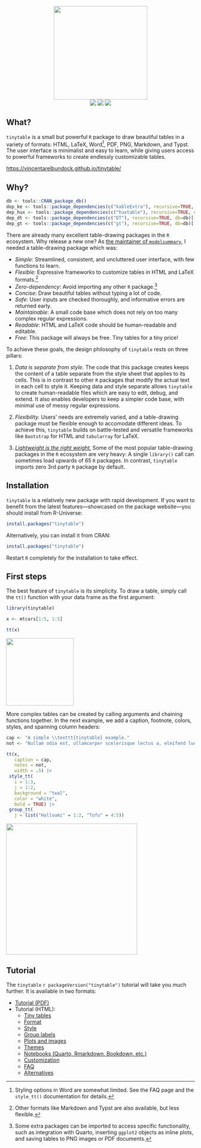 

<p align="center">
<img src="man/figures/gallery/tinytable_gallery.gif" height = "250" class = "center">
<br>
<!-- badges: start -->
<a href = "https://github.com/vincentarelbundock/tinytable/blob/main/LICENSE.md" target = "_blank"><img src="https://img.shields.io/badge/license-GPLv3-blue"></a>
<a href = "https://vincentarelbundock.github.io/tinytable/" target = "_blank"><img src="https://img.shields.io/static/v1?label=Website&message=Visit&color=blue"></a>
<a href = "https://cran.r-project.org/package=tinytable" target = "_blank"><img src="https://cranlogs.r-pkg.org/badges/tinytable"></a>
<!-- badges: end -->
</p>

## What?

`tinytable` is a small but powerful `R` package to draw beautiful tables in a variety of formats: HTML, LaTeX, Word^[Styling options in Word are somewhat limited. See the FAQ page and the `style_tt()` documentation for details.], PDF, PNG, Markdown, and Typst. The user interface is minimalist and easy to learn, while giving users access to powerful frameworks to create endlessly customizable tables.

<https://vincentarelbundock.github.io/tinytable/>

## Why?

```r
db <- tools::CRAN_package_db()
dep_ke <- tools::package_dependencies(c("kableExtra"), recursive=TRUE, db=db)[[1]] |> length()
dep_hux <- tools::package_dependencies(c("huxtable"), recursive=TRUE, db=db)[[1]] |> length()
dep_dt <- tools::package_dependencies(c("DT"), recursive=TRUE, db=db)[[1]] |> length()
dep_gt <- tools::package_dependencies(c("gt"), recursive=TRUE, db=db)[[1]] |> length()
```

There are already many excellent table-drawing packages in the `R` ecosystem. Why release a new one? As [the maintainer of `modelsummary`](https://modelsummary.com), I needed a table-drawing package which was:

* *Simple*: Streamlined, consistent, and uncluttered user interface, with few functions to learn.
* *Flexible*: Expressive frameworks to customize tables in HTML and LaTeX formats.^[Other formats like Markdown and Typst are also available, but less flexible.]
* *Zero-dependency*: Avoid importing any other `R` package.^[Some extra packages can be imported to access specific functionality, such as integration with Quarto, inserting `ggplot2` objects as inline plots, and saving tables to PNG images or PDF documents.]
* *Concise*: Draw beautiful tables without typing a lot of code.
* *Safe*: User inputs are checked thoroughly, and informative errors are returned early.
* *Maintainable*: A small code base which does not rely on too many complex regular expressions.
* *Readable*: HTML and LaTeX code should be human-readable and editable.
* *Free*: This package will always be free. Tiny tables for a tiny price!


To achieve these goals, the design philosophy of `tinytable` rests on three pillars: 

(1) _Data is separate from style._ The code that this package creates keeps the content of a table separate from the style sheet that applies to its cells. This is in contrast to other `R` packages that modify the actual text in each cell to style it. Keeping data and style separate allows `tinytable` to create human-readable files which are easy to edit, debug, and extend. It also enables developers to keep a simpler code base, with minimal use of messy regular expressions. 

(2) _Flexibility._ Users' needs are extremely varied, and a table-drawing package must be flexible enough to accomodate different ideas. To achieve this, `tinytable` builds on battle-tested and versatile frameworks like `Bootstrap` for HTML and `tabularray` for LaTeX. 

(3) [_Lightweight is the right weight._](https://www.tinyverse.org/) Some of the most popular table-drawing packages in the `R` ecosystem are very heavy: A single `library()` call can sometimes load upwards of 65 `R` packages. In contrast, `tinytable` imports zero 3rd party `R`  package by default.


## Installation

`tinytable` is a relatively new package with rapid development. If you want to benefit from the latest features---showcased on the package website---you should install from R-Universe:

``` r
install.packages("tinytable")
```

Alternatively, you can install it from CRAN:

``` r
install.packages("tinytable")
```

Restart `R` completely for the installation to take effect.


## First steps

The best feature of `tinytable` is its simplicity. To draw a table, simply call the `tt()` function with your data frame as the first argument:

```r
library(tinytable)

x <- mtcars[1:5, 1:5]

tt(x)
```

<p align="center">
<img src="man/figures/readme_01.png" height = "180" class = "center">
<br>

More complex tables can be created by calling arguments and chaining functions together. In the next example, we add a caption, footnote, colors, styles, and spanning column headers:

```r
cap <- "A simple \\texttt{tinytable} example."
not <- "Nullam odio est, ullamcorper scelerisque lectus a, eleifend luctus nisl. Etiam ullamcorper, nibh vel interdum auctor, odio nulla mollis tortor, vel fringilla ante quam quis est."

tt(x, 
   caption = cap, 
   notes = not, 
   width = .5) |> 
 style_tt(
   i = 1:3,
   j = 1:2,
   background = "teal",
   color = "white",
   bold = TRUE) |>
 group_tt(
   j = list("Halloumi" = 1:2, "Tofu" = 4:5))
```

<p align="center">
<img src="man/figures/readme_02.png" height = "350" class = "center">
<br>


## Tutorial

The `tinytable` `r packageVersion("tinytable")` tutorial will take you much further. It is available in two formats:

* [Tutorial (PDF)](https://vincentarelbundock.github.io/tinytable/vignettes/tinytable_tutorial.pdf)
* Tutorial (HTML):
  - [Tiny tables](https://vincentarelbundock.github.io/tinytable/vignettes/tinytable.html)
  - [Format](https://vincentarelbundock.github.io/tinytable/vignettes/format.html)
  - [Style](https://vincentarelbundock.github.io/tinytable/vignettes/style.html)
  - [Group labels](https://vincentarelbundock.github.io/tinytable/vignettes/group.html)
  - [Plots and images](https://vincentarelbundock.github.io/tinytable/vignettes/plot.html)
  - [Themes](https://vincentarelbundock.github.io/tinytable/vignettes/theme.html)
  - [Notebooks (Quarto, Rmarkdown, Bookdown, etc.)](https://vincentarelbundock.github.io/tinytable/vignettes/notebooks.html)
  - [Customization](https://vincentarelbundock.github.io/tinytable/vignettes/custom.html)
  - [FAQ](https://vincentarelbundock.github.io/tinytable/vignettes/faq.html)
  - [Alternatives](https://vincentarelbundock.github.io/tinytable/vignettes/alternatives.html)

